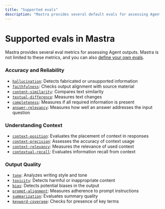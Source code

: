 ```yaml
---
title: "Supported evals"
description: "Mastra provides several default evals for assessing Agent outputs."
---
```


# Supported evals in Mastra

Mastra provides several eval metrics for assessing Agent outputs. Mastra is not limited to these metrics, and you can also [define your own evals](/docs/evals/02-custom-eval).

### Accuracy and Reliability
- [`hallucination`](/docs/reference/evals/hallucination): Detects fabricated or unsupported information
- [`faithfulness`](/docs/reference/evals/faithfulness): Checks output alignment with source material  
- [`content-similarity`](/docs/reference/evals/content-similarity): Compares text similarity
- [`textual-difference`](/docs/reference/evals/textual-difference): Measures text changes
- [`completeness`](/docs/reference/evals/completeness): Measures if all required information is present
- [`answer-relevancy`](/docs/reference/evals/answer-relevancy): Measures how well an answer addresses the input question

### Understanding Context
- [`context-position`](/docs/reference/evals/context-position): Evaluates the placement of context in responses
- [`context-precision`](/docs/reference/evals/context-precision): Assesses the accuracy of context usage
- [`context-relevancy`](/docs/reference/evals/context-relevancy): Measures the relevance of used context
- [`contextual-recall`](/docs/reference/evals/contextual-recall): Evaluates information recall from context

### Output Quality
- [`tone`](/docs/reference/evals/tone-consistency): Analyzes writing style and tone
- [`toxicity`](/docs/reference/evals/toxicity): Detects harmful or inappropriate content
- [`bias`](/docs/reference/evals/bias): Detects potential biases in the output
- [`prompt-alignment`](/docs/reference/evals/prompt-alignment): Measures adherence to prompt instructions
- [`summarization`](/docs/reference/evals/summarization): Evaluates summary quality
- [`keyword-coverage`](/docs/reference/evals/keyword-coverage): Checks for presence of key terms

